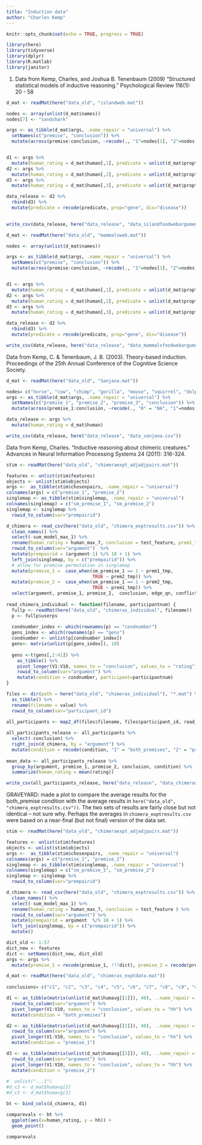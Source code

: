 ```yaml
---
title: "Induction data"
author: "Charles Kemp"
---
```


```r
knitr::opts_chunk$set(echo = TRUE, progress = TRUE)
```

```r
library(here)
library(tidyverse)
library(dplyr)
library(R.matlab)
library(janitor)
```


1) Data from Kemp, Charles, and Joshua B. Tenenbaum (2009) "Structured statistical models of inductive reasoning." Psychological Review 116(1): 20 - 58

```r
d_mat <- readMat(here("data_old", "islandweb.mat"))

nodes <- array(unlist(d_mat$names))
nodes[7] <- "sandshark"

args <- as_tibble(d_mat$args, .name_repair = "universal") %>%  
  setNames(c("premise", "conclusion")) %>% 
  mutate(across(premise:conclusion, ~recode(., "1"=nodes[1], "2"=nodes[2], "3"=nodes[3], "4"=nodes[4], "5"=nodes[5], "6"=nodes[6], "7"=nodes[7]))) 


d1 <- args %>% 
  mutate(human_rating = d_mat$human[,1], predicate = unlist(d_mat$proptypes[1]))
d2 <- args %>% 
  mutate(human_rating = d_mat$human[,2], predicate = unlist(d_mat$proptypes[2]))
d3 <- args %>% 
  mutate(human_rating = d_mat$human[,3], predicate = unlist(d_mat$proptypes[3]))

data_release <- d2 %>% 
  rbind(d3) %>% 
  mutate(predicate = recode(predicate, prop="gene", dis="disease"))
  

write_csv(data_release, here("data_release", "data_islandfoodwebarguments.csv"))
```


```r
d_mat <- readMat(here("data_old", "mammalsweb.mat"))

nodes <- array(unlist(d_mat$names))

args <- as_tibble(d_mat$args, .name_repair = "universal") %>%  
  setNames(c("premise", "conclusion")) %>% 
  mutate(across(premise:conclusion, ~recode(., "1"=nodes[1], "2"=nodes[2], "3"=nodes[3], "4"=nodes[4], "5"=nodes[5], "6"=nodes[6], "7"=nodes[7]))) 


d1 <- args %>% 
  mutate(human_rating = d_mat$human[,1], predicate = unlist(d_mat$proptypes[1]))
d2 <- args %>% 
  mutate(human_rating = d_mat$human[,2], predicate = unlist(d_mat$proptypes[2]))
d3 <- args %>% 
  mutate(human_rating = d_mat$human[,3], predicate = unlist(d_mat$proptypes[3]))

data_release <- d2 %>% 
  rbind(d3) %>% 
  mutate(predicate = recode(predicate, prop="gene", dis="disease"))

write_csv(data_release, here("data_release", "data_mammalsfoodwebarguments.csv"))

```

Data from  Kemp, C. & Tenenbaum, J. B. (2003). Theory-based induction. Proceedings of the 25th Annual Conference of the Cognitive Science Society.

```r
d_mat <- readMat(here("data_old", "Sanjana.mat"))

nodes= c("horse", "cow", "chimp", "gorilla", "mouse", "squirrel", "dolphin", "seal", "elephant", "rhino") 
args <- as_tibble(d_mat$args, .name_repair = "universal") %>%  
  setNames(c("premise_1", "premise_2", "premise_3", "conclusion")) %>% 
  mutate(across(premise_1:conclusion, ~recode(., "0" = "NA", "1"=nodes[1], "2"=nodes[2], "3"=nodes[3], "4"=nodes[4], "5"=nodes[5], "6"=nodes[6], "7"=nodes[7], "8"=nodes[8], "9"=nodes[9], "10"=nodes[10]))) 

data_release <- args %>% 
  mutate(human_rating = d_mat$human)

write_csv(data_release, here("data_release", "data_sanjana.csv"))
```

Data from  Kemp, Charles. "Inductive reasoning about chimeric creatures." Advances in Neural Information Processing Systems 24 (2011): 316-324.

```r

stim <- readMat(here("data_old", "chimeraexpt_adjadjpairs.mat"))

features <- unlist(stim$features)
objects <- unlist(stim$objects)
args <-  as_tibble(stim$chosenpairs, .name_repair = "universal")
colnames(args) = c("premise_1", "premise_2")
singlemap <- as_tibble(stim$singlemap, .name_repair = "universal")
colnames(singlemap) = c("sm_premise_1", "sm_premise_2")
singlemap <- singlemap %>% 
  rowid_to_column(var="prempairid") 

d_chimera <- read_csv(here("data_old", "chimera_exptresults.csv")) %>% 
  clean_names() %>% 
  select(-sum_model_max_1) %>% 
  rename(human_rating = human_max_7, conclusion = test_feature, prem1_tmp = premise_1, prem2_tmp = premise_2 ) %>% 
  rowid_to_column(var="argument")  %>% 
  mutate(prempairid = (argument-1) %/% 10 + 1) %>% 
  left_join(singlemap, by = c("prempairid")) %>% 
  # allow for premise permutation in singlemap
  mutate(premise_1 =  case_when(sm_premise_1 == 1 ~ prem1_tmp, 
                                TRUE ~ prem2_tmp)) %>% 
  mutate(premise_2 =  case_when(sm_premise_1 == 1 ~ prem2_tmp, 
                                TRUE ~ prem1_tmp)) %>% 
  select(argument, premise_1, premise_2,  conclusion, edge_qn, conflict_qn)
  
read_chimera_individual <- function(filename, participantnum) {
  fullp <- readMat(here("data_old", "chimeras_individual", filename))
  p <- fullp$userps
  
  condnumber_index <- which(rownames(p) == "condnumber")
  gens_index <- which(rownames(p) == "gens")
  condnumber <- unlist(p[condnumber_index])
  gens<- matrix(unlist(p[gens_index]), 10) 
  
  gens <-t(gens[,2:41]) %>% 
    as_tibble() %>% 
    pivot_longer(V1:V10, names_to = "conclusion", values_to = "rating") %>% 
    rowid_to_column(var="argument") %>% 
    mutate(condition = condnumber, participant=participantnum)
}

files <- dir(path = here("data_old", "chimeras_individual"), "*.mat") %>% 
  as_tibble() %>% 
  rename(filename = value) %>% 
  rowid_to_column(var="participant_id")   
  
all_participants <- map2_df(files$filename, files$participant_id, read_chimera_individual)

all_participants_release <- all_participants %>% 
  select(-conclusion) %>% 
  right_join(d_chimera, by = "argument") %>% 
  mutate(condition = recode(condition, "1" = "both_premises", "2" = "premise_1", "3" = "premise_2"))
  
mean_data <- all_participants_release %>% 
  group_by(argument, premise_1, premise_2, conclusion, condition) %>% 
  summarize(human_rating = mean(rating))

write_csv(all_participants_release, here("data_release", "data_chimeras.csv"))
```


GRAVEYARD: made a plot to compare the average results for the both_premise condition with the average results in `here("data_old", "chimera_exptresults.csv"))`. The two sets of results are fairly close but not identical -- not sure why. Perhaps the averages in `chimera_exptresults.csv` were based on a near-final (but not final) version of the data set.

```r

stim <- readMat(here("data_old", "chimeraexpt_adjadjpairs.mat"))

features <- unlist(stim$features)
objects <- unlist(stim$objects)
args <-  as_tibble(stim$chosenpairs, .name_repair = "universal")
colnames(args) = c("premise_1", "premise_2")
singlemap <- as_tibble(stim$singlemap, .name_repair = "universal")
colnames(singlemap) = c("sm_premise_1", "sm_premise_2")
singlemap <- singlemap %>% 
  rowid_to_column(var="prempairid") 

d_chimera <- read_csv(here("data_old", "chimera_exptresults.csv")) %>% 
  clean_names() %>% 
  select(-sum_model_max_1) %>% 
  rename(human_rating = human_max_7, conclusion = test_feature ) %>% 
  rowid_to_column(var="argument") %>% 
  mutate(prempairid = argument  %/% 10 + 1) %>% 
  left_join(singlemap, by = c("prempairid")) %>% 
  mutate()

dict_old <- 1:57
dict_new <- features
dict <- setNames(dict_new, dict_old)
args <- args %>% 
  mutate(premise_1 = recode(premise_1, !!!dict), premise_2 = recode(premise_2, !!!dict))

d_mat <- readMat(here("data_old", "chimeras_exptdata.mat"))
  
conclusions= c("c1", "c2", "c3", "c4", "c5", "c6", "c7", "c8", "c9", "c10")

d1 <- as_tibble(matrix(unlist(d_mat$humavg[[1]]), 40), ..name_repair = "universal") %>% 
  rowid_to_column(var="argument") %>% 
  pivot_longer(V1:V10, names_to = "conclusion", values_to = "hh") %>% 
  mutate(condition = "both_premises")

d2 <- as_tibble(matrix(unlist(d_mat$humavg[[2]]), 40), ..name_repair = "universal") %>% 
  rowid_to_column(var="argument") %>% 
  pivot_longer(V1:V10, names_to = "conclusion", values_to = "hh") %>% 
  mutate(condition = "premise_1")

d3 <- as_tibble(matrix(unlist(d_mat$humavg[[3]]), 40), ..name_repair = "universal") %>% 
  rowid_to_column(var="argument") %>% 
  pivot_longer(V1:V10, names_to = "conclusion", values_to = "hh") %>% 
  mutate(condition = "premise_2")
  
#  unlist("...1") 
#d_c2 <- d_mat$humavg[2]
#d_c3 <- d_mat$humavg[3]

bt <- bind_cols(d_chimera, d1)

comparevals <- bt %>% 
  ggplot(aes(x=human_rating, y = hh)) +
  geom_point()

comparevals  
```




